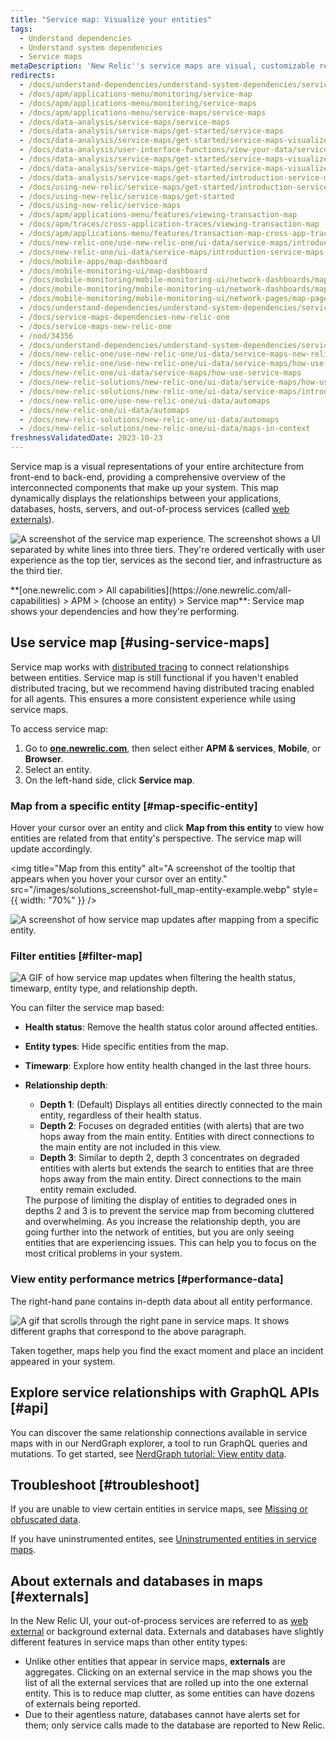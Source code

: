 ```yaml
---
title: "Service map: Visualize your entities"
tags:
  - Understand dependencies
  - Understand system dependencies
  - Service maps
metaDescription: 'New Relic''s service maps are visual, customizable representations of your application architecture.'
redirects:
  - /docs/understand-dependencies/understand-system-dependencies/service-maps/introduction-service-maps
  - /docs/apm/applications-menu/monitoring/service-map
  - /docs/apm/applications-menu/monitoring/service-maps
  - /docs/apm/applications-menu/service-maps/service-maps
  - /docs/data-analysis/service-maps/service-maps
  - /docs/data-analysis/service-maps/get-started/service-maps
  - /docs/data-analysis/service-maps/get-started/service-maps-visualize-app-architecture
  - /docs/data-analysis/user-interface-functions/view-your-data/service-maps-visualize-monitor-apps-entire-architecture
  - /docs/data-analysis/service-maps/get-started/service-maps-visualize-monitor-apps-entire-architecture
  - /docs/data-analysis/service-maps/get-started/service-maps-visualize-monitor-your-apps-entire-architecture
  - /docs/data-analysis/service-maps/get-started/introduction-service-maps
  - /docs/using-new-relic/service-maps/get-started/introduction-service-maps
  - /docs/using-new-relic/service-maps/get-started
  - /docs/using-new-relic/service-maps
  - /docs/apm/applications-menu/features/viewing-transaction-map
  - /docs/apm/traces/cross-application-traces/viewing-transaction-map
  - /docs/apm/applications-menu/features/transaction-map-cross-app-traces
  - /docs/new-relic-one/use-new-relic-one/ui-data/service-maps/introduction-service-maps
  - /docs/new-relic-one/ui-data/service-maps/introduction-service-maps
  - /docs/mobile-apps/map-dashboard
  - /docs/mobile-monitoring-ui/map-dashboard
  - /docs/mobile-monitoring/mobile-monitoring-ui/network-dashboards/map-dashboard-mobile-apps
  - /docs/mobile-monitoring/mobile-monitoring-ui/network-dashboards/map-page-mobile-apps
  - /docs/mobile-monitoring/mobile-monitoring-ui/network-pages/map-page-mobile-apps
  - /docs/understand-dependencies/understand-system-dependencies/service-maps/how-use-service-maps
  - /docs/service-maps-dependencies-new-relic-one
  - /docs/service-maps-new-relic-one
  - /nod/34356
  - /docs/understand-dependencies/understand-system-dependencies/service-maps/service-maps-new-relic-one
  - /docs/new-relic-one/use-new-relic-one/ui-data/service-maps-new-relic-one
  - /docs/new-relic-one/use-new-relic-one/ui-data/service-maps/how-use-service-maps
  - /docs/new-relic-one/ui-data/service-maps/how-use-service-maps
  - /docs/new-relic-solutions/new-relic-one/ui-data/service-maps/how-use-service-maps
  - /docs/new-relic-solutions/new-relic-one/ui-data/service-maps/introduction-service-maps
  - /docs/new-relic-one/use-new-relic-one/ui-data/automaps
  - /docs/new-relic-one/ui-data/automaps
  - /docs/new-relic-solutions/new-relic-one/ui-data/automaps
  - /docs/new-relic-solutions/new-relic-one/ui-data/maps-in-context
freshnessValidatedDate: 2023-10-23
---
```


Service map is a visual representations of your entire architecture from front-end to back-end, providing a comprehensive overview of the interconnected components that make up your system. This map dynamically displays the relationships between your applications, databases, hosts, servers, and out-of-process services (called [web externals](#externals)).

<img
  title="Service map experience"
  alt="A screenshot of the service map experience. The screenshot shows a UI separated by white lines into three tiers. They're ordered vertically with user experience as the top tier, services as the second tier, and infrastructure as the third tier."
  src="/images/Solutions_screenshot-full_service-map.webp"
/>

<figcaption>
  <DNT>**[one.newrelic.com > All capabilities](https://one.newrelic.com/all-capabilities) > APM > (choose an entity) > Service map**</DNT>: Service map shows your dependencies and how they're performing.
</figcaption>

## Use service map [#using-service-maps]

Service map works with [distributed tracing](/docs/apm/distributed-tracing/getting-started/introduction-distributed-tracing) to connect relationships between entities. Service map is still functional if you haven't enabled distributed tracing, but we recommend having distributed tracing enabled for all agents. This ensures a more consistent experience while using service maps.

To access service map:

1. Go to <DNT>**[one.newrelic.com](https://one.newrelic.com/all-capabilities)**</DNT>, then select either <DNT>**APM & services**</DNT>, <DNT>**Mobile**</DNT>, or <DNT>**Browser**</DNT>.
2. Select an entity.
3. On the left-hand side, click <DNT>**Service map**</DNT>.

### Map from a specific entity [#map-specific-entity]

Hover your cursor over an entity and click <DNT>**Map from this entity**</DNT> to view how entities are related from that entity's perspective. The service map will update accordingly.

<img
  title="Map from this entity"
  alt="A screenshot of the tooltip that appears when you hover your cursor over an entity."
  src="/images/solutions_screenshot-full_map-entity-example.webp"
  style={{ width: "70%" }}
/>

<img
  title="Example of map from this entity"
  alt="A screenshot of how service map updates after mapping from a specific entity."
  src="/images/solutions_screenshot-crop_mapfromthisentityexample.webp"
/>

### Filter entities [#filter-map]

<img
  title="Search, filter, and explore your entities"
  alt="A GIF of how service map updates when filtering the health status, timewarp, entity type, and relationship depth."
  src="/images/solutions_screenshot-full_filter-service-map.gif"
/>

You can filter the service map based:

* <DNT>**Health status**</DNT>: Remove the health status color around affected entities.
* <DNT>**Entity types**</DNT>: Hide specific entities from the map.
* <DNT>**Timewarp**</DNT>: Explore how entity health changed in the last three hours.
* <DNT>**Relationship depth**</DNT>:

  * <DNT>**Depth 1**</DNT>: (Default) Displays all entities directly connected to the main entity, regardless of their health status.
  * <DNT>**Depth 2**</DNT>: Focuses on degraded entities (with alerts) that are two hops away from the main entity. Entities with direct connections to the main entity are not included in this view.
  * <DNT>**Depth 3**</DNT>: Similar to depth 2, depth 3 concentrates on degraded entities with alerts but extends the search to entities that are three hops away from the main entity. Direct connections to the main entity remain excluded.

  <Callout variant="tip">
    The purpose of limiting the display of entities to degraded ones in depths 2 and 3 is to prevent the service map from becoming cluttered and overwhelming. As you increase the relationship depth, you are going further into the network of entities, but you are only seeing entities that are experiencing issues. This can help you to focus on the most critical problems in your system.
  </Callout>

### View entity performance metrics [#performance-data]

The right-hand pane contains in-depth data about all entity performance.

<img
  title="Service maps right pane"
  alt="A gif that scrolls through the right pane in service maps. It shows different graphs that correspond to the above paragraph."
  src="/images/solutions_screenshot-full_service-maps-right-pane.gif"
/>

Taken together, maps help you find the exact moment and place an incident appeared in your system.

## Explore service relationships with GraphQL APIs [#api]

You can discover the same relationship connections available in service maps with in our NerdGraph explorer, a tool to run GraphQL queries and mutations. To get started, see [NerdGraph tutorial: View entity data](/docs/apis/nerdgraph/examples/nerdgraph-entities-api-tutorial/).

## Troubleshoot [#troubleshoot]

If you are unable to view certain entities in service maps, see [Missing or obfuscated data](/docs/troubleshooting-missing-or-obfuscated-data-new-relic-one).

If you have uninstrumented entites, see [Uninstrumented entities in service maps](/docs/new-relic-solutions/new-relic-one/ui-data/service-maps/uninstrumented-entities-service-maps).

## About externals and databases in maps [#externals]

In the New Relic UI, your out-of-process services are referred to as [web external](/docs/using-new-relic/welcome-new-relic/get-started/glossary#web-external) or background external data. Externals and databases have slightly different features in service maps than other entity types:

* Unlike other entities that appear in service maps, <DNT>**externals**</DNT> are aggregates. Clicking on an external service in the map shows you the list of all the external services that are rolled up into the one external entity. This is to reduce map clutter, as some entities can have dozens of externals being reported.
* Due to their agentless nature, databases cannot have alerts set for them; only service calls made to the database are reported to New Relic.
